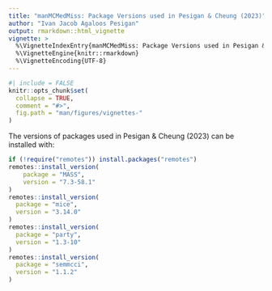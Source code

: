```yaml
---
title: "manMCMedMiss: Package Versions used in Pesigan & Cheung (2023)"
author: "Ivan Jacob Agaloos Pesigan"
output: rmarkdown::html_vignette
vignette: >
  %\VignetteIndexEntry{manMCMedMiss: Package Versions used in Pesigan & Cheung (2023)}
  %\VignetteEngine{knitr::rmarkdown}
  %\VignetteEncoding{UTF-8}
---
```


```r
#| include = FALSE
knitr::opts_chunk$set(
  collapse = TRUE,
  comment = "#>",
  fig.path = "man/figures/vignettes-"
)
```

The versions of packages used in Pesigan & Cheung (2023) 
can be installed with:

```r
if (!require("remotes")) install.packages("remotes")
remotes::install_version(
    package = "MASS",
    version = "7.3-58.1"
)
remotes::install_version(
  package = "mice",
  version = "3.14.0"
)
remotes::install_version(
  package = "party",
  version = "1.3-10"
)
remotes::install_version(
  package = "semmcci",
  version = "1.1.2"
)
```
